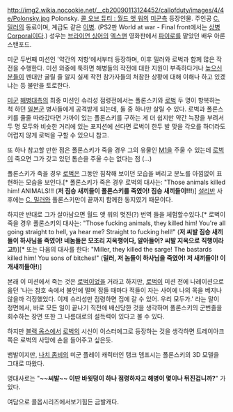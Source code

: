 http://img2.wikia.nocookie.net/__cb20090113124452/callofduty/images/4/4e/Polonsky.jpg
Polonsky. [[콜 오브 듀티 : 월드 앳 워]]의 [[미군]]측 등장인물. 주인공 [[C. 밀러]]의 동료이며, 계급도 같은 [[이병]]. (PS2판 World at war - Final front에서는 [[상병]]Corporal이다.) 성우는 [[브라이언 싱어]]의 [[엑스맨]] 영화판에서 [[파이로]]를 맡았던 배우 아론 스탠포드.

미군 두번째 미션인 '약간의 저항'에서부터 등장하며, 이후 밀러와 로벅과 함께 많은 작전을 수행한다. 미션 와중에 툭하면 해병들의 작전에 대한 지원이 부족하다거나 [[높으신 분들]]이 펜대만 굴릴 줄 알지 실제 작전 참가자들의 처참한 상황에 대해 이해나 하고 있겠냐는 등 불만을 토로한다.

[[미군]] [[해병대]]측의 최종 미션인 슈리성 점령전에서는 폴론스키와 [[로벅]] 두 명이 항복하는 척 하던 [[일본군]] 병사들에게 공격받게 되는데, 둘 중 하나만 살릴 수 있다. 로벅과 폴론스키를 줄줄 따라갔다면 가까이 있는 폴론스키를 구하는 게 더 쉽지만 약간 늑장을 부려서 두 명 모두와 비슷한 거리에 있는 포지션에 선다면 로벅이 한두 발 맞을 각오를 하더라도 어렵지 않게 로벅을 구할 수 있으니 참고.

또 하나 참고할 만한 점은 폴론스키가 죽을 경우 그의 유물인 [[M1]]을 주울 수 있는데 [[로벅]]이 죽으면 그가 갖고 있던 톰슨을 주울 수는 없다는 점 (...)

폴론스키가 죽을 경우 [[로벅]]은 그동안 침착해 보이던 모습을 버리고 분노를 아낌없이 표현하는 모습을 보인다.[* 폴론스키가 죽은 경우 로벅의 대사는: "Those animals killed him! ANIMALS!!! ('''저 짐승 새끼들이 폴론스키를 죽였어! 짐승 새끼들이!!!''')] [[설리반]] 사후에는 [[C. 밀러]]와 폴론스키만이 끝까지 함께한 동지였기 때문이다.

하지만 반대로 그가 살아남으면 월드 앳 워의 멋진(?) 번역 들을 체험할수있다.[* 로벅이 죽을 경우 폴론스키의 대사는: "Those fucking animals, they killed him! You're all going straight to hell, ya hear me? Straight to fucking hell!" ('''저 씨발 짐승 새끼들이 하사님을 죽였어! 네놈들은 모조리 지옥행이다, 알아들어? 씨발 지옥으로 직행이라고!''')][* 또는 다음의 대사를 한다: "Miller, they killed the sarge! The bastards killed him! You sons of bitches!" ('''밀러, 저 놈들이 하사님을 죽였어! 저 새끼들이! 이 개새끼들아!''')]

본래 이 미션에서 죽는 것은 [[로벅]]이었을 거라고 하지만, [[로벅]]이 미션 전에 나레이션으로 읊던 '나는 참호 속에서 불안에 떨며 잠들 때마다 적들이 자는 사이에 나의 목을 베지나 않을까 걱정했었다. 이제 슈리성만 점령하면 집에 갈 수 있어. 우리 모두가.' 라는 말이 정면에서, 바로 모든 일이 끝나기 직전에 배신당한 것을 생각하며 폴론스키의 군번줄을 회수하는 장면 또한 그 나름대로의 설득력이 있다고 볼 수 있다.

하지만 [[블랙 옵스]]에서 [[로벅]]의 시신이 이스터에그로 등장하는 것을 생각하면 트레이아크쪽은 로벅의 사망에 손을 들어주고 싶은듯.

뱀발이지만, [[나치 좀비]]의 미군 플레이 캐릭터인 탱크 뎀프시는 폴론스키의 3D 모델을 그대로 따왔다.

명대사로는 "'''~~씨발~~ 이딴 바윗덩이 하나 점령하자고 해병이 몇이나 뒤진겁니까?'''" 가 있다.

여담으로 콜옵시리즈에서보기힘든 금발캐다.
